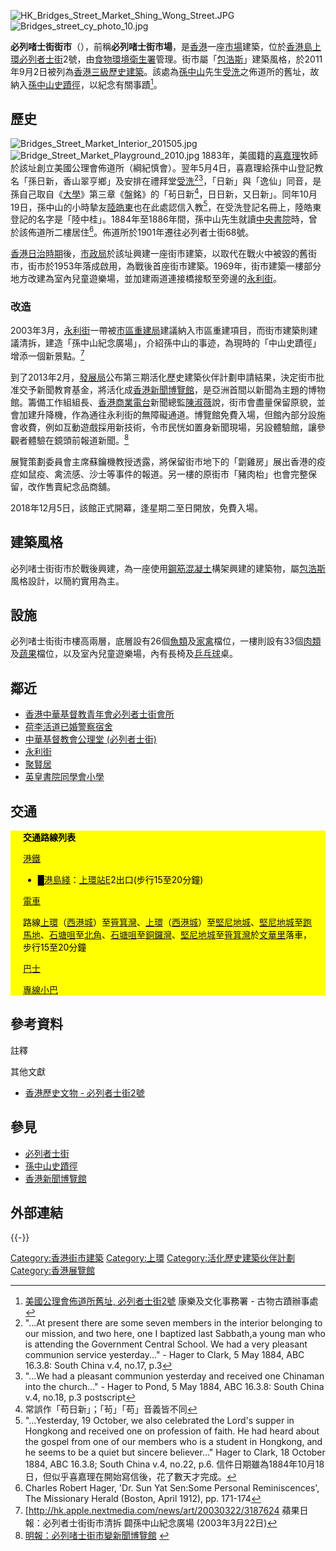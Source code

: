 {{noteTA
|1=zh-hans:包豪斯;zh-hant:包浩斯;
}}
[[File:HK_Bridges_Street_Market_Shing_Wong_Street.JPG|thumb]]
[[File:Bridges_street_cy_photo_10.jpg|thumb]]

'''必列啫士街街市'''（{{lang-en|'''Bridges Street Market'''}}），前稱'''必列啫士街市場'''，是[[香港|香港]]一座[[市場|市場]]建築，位於[[香港島|香港島]][[上環|上環]][[必列者士街|必列者士街]]2號，由[[食物環境衛生署|食物環境衛生署]]管理。街市屬「[[包豪斯|包浩斯]]」建築風格，於2011年9月2日被列為[[香港三級歷史建築|香港三級歷史建築]]。該處為[[孫中山|孫中山]]先生[[受洗|受洗]]之佈道所的舊址，故納入[[孫中山史蹟徑|孫中山史蹟徑]]，以紀念有關事蹟<ref>[http://www.lcsd.gov.hk/ce/Museum/Monument/b5/trails_sheungwan2.php?tid=17 美國公理會佈道所舊址, 必列者士街2號] {{Wayback|url=http://www.lcsd.gov.hk/ce/Museum/Monument/b5/trails_sheungwan2.php?tid=17 |date=20121025012524 }} 康樂及文化事務署 - 古物古蹟辦事處</ref>。

==歷史==
[[File:Bridges_Street_Market_Interior_201505.jpg|thumb]]
[[File:Bridge_Street_Market_Playground_2010.jpg|thumb]]
1883年，美國籍的[[喜嘉理|喜嘉理]]牧師於該址創立美國公理會佈道所（綱紀慎會）。翌年5月4日，喜嘉理給孫中山登記教名「孫日新，香山翠亨鄉」及安排在禮拜堂[[受洗|受洗]]<ref>"...At present there are some seven members in the interior belonging to our mission, and two here, one I baptized last Sabbath,a young man who is attending the Government Central School. We had a very pleasant communion service yesterday..." - Hager to Clark, 5 May 1884, ABC 16.3.8: South China v.4, no.17, p.3</ref><ref>"...We had a pleasant communion yesterday and received one Chinaman into the church..." - Hager to Pond, 5 May 1884, ABC 16.3.8: South China v.4, no.18, p.3 postscript</ref>，「日新」與「逸仙」同音，是孫自己取自《[[大學_(經傳)|大學]]》第三章《盤銘》的「茍日新<ref>常誤作「苟日新」；「茍」「苟」音義皆不同</ref>，日日新，又日新」。同年10月19日，孫中山的小時摯友[[陸皓東|陸皓東]]也在此處認信入教<ref>"...Yesterday, 19 October, we also celebrated the Lord's supper in Hongkong and received one on profession of faith. He had heard about the gospel from one of our members who is a student in Hongkong, and he seems to be a quiet but sincere believer..." Hager to Clark, 18 October 1884, ABC 16.3.8; South China v.4, no.22, p.6. 信件日期雖為1884年10月18日，但似乎喜嘉理在開始寫信後，花了數天才完成。</ref>，在受洗登記名冊上，陸皓東登記的名字是「陸中桂」。1884年至1886年間，孫中山先生就讀[[中央書院|中央書院]]時，曾於該佈道所二樓居住<ref>Charles Robert Hager, 'Dr. Sun Yat Sen:Some Personal Reminiscences', The Missionary Herald (Boston, April 1912), pp. 171-174</ref>。佈道所於1901年遷往必列者士街68號。

[[香港日治時期|香港日治時期]]後，[[市政局|市政局]]於該址興建一座街市建築，以取代在戰火中被毀的舊街市，街市於1953年落成啟用，為戰後首座街市建築。1969年，街市建築一樓部分地方改建為室內兒童遊樂場，並加建兩道連接橋接駁至旁邊的[[永利街|永利街]]。

=== 改造 ===
{{main|香港新聞博覽館}}
2003年3月，[[永利街|永利街]]一帶被[[市區重建局|市區重建局]]建議納入市區重建項目，而街市建築則建議清拆，建造「孫中山紀念廣場」，介紹孫中山的事迹，為現時的「中山史蹟徑」增添一個新景點。<ref>[http://hk.apple.nextmedia.com/news/art/20030322/3187624 {{Wayback|url=http://hk.apple.nextmedia.com/news/art/20030322/3187624 |date=20160304123419 }} 蘋果日報：必列者士街街市清拆 闢孫中山紀念廣場 (2003年3月22日)</ref>

到了2013年2月，[[發展局|發展局]]公布第三期活化歷史建築伙伴計劃申請結果，決定街市批准交予新聞教育基金，將活化成[[香港新聞博覽館|香港新聞博覽館]]，是亞洲首間以新聞為主題的博物館。籌備工作組組長、[[香港商業電台|香港商業電台]]新聞總監[[陳淑薇|陳淑薇]]說，街市會盡量保留原貌，並會加建升降機，作為通往永利街的無障礙通道。博覽館免費入場，但館內部分設施會收費，例如互動遊戲採用新技術，令市民恍如置身新聞現場，另設體驗館，讓參觀者體驗在鏡頭前報道新聞。<ref>[http://news.sina.com.hk/news/20130222/-2-2900894/1.html 明報：必列啫士街市變新聞博覽館] {{webarchive|url=https://web.archive.org/web/20130226101115/http://news.sina.com.hk/news/20130222/-2-2900894/1.html |date=2013-02-26 }}</ref>

展覽策劃委員會主席蘇鑰機教授透露，將保留街市地下的「劏雞房」展出香港的疫症如鼠疫、禽流感、沙士等事件的報道。另一樓的原街市「豬肉枱」也會完整保留，改作售賣紀念品商舖。

2018年12月5日，該館正式開幕，逢星期二至日開放，免費入場。

==建築風格==
必列啫士街街市於戰後興建，為一座使用[[鋼筋|鋼筋]][[混凝土|混凝土]]構架興建的建築物，屬[[包豪斯|包浩斯]]風格設計，以簡約實用為主。

==設施==
必列啫士街街市樓高兩層，底層設有26個[[魚類|魚類]]及[[家禽|家禽]]檔位，一樓則設有33個[[肉類|肉類]]及[[蔬|蔬]][[果|果]]檔位，以及室內兒童遊樂場，內有長椅及[[乒乓球|乒乓球]]桌。

==鄰近==
*[[香港中華基督教青年會必列者士街會所|香港中華基督教青年會必列者士街會所]]
*[[荷李活道已婚警察宿舍|荷李活道已婚警察宿舍]]
*[[中華基督教會公理堂_(必列者士街)|中華基督教會公理堂 (必列者士街)]]
*[[永利街|永利街]]
*[[聚賢居|聚賢居]]
*[[英皇書院同學會小學|英皇書院同學會小學]]

==交通==
<div class="NavFrame collapsed" style="color: black; background-color: #FFFF00; margin: 0 auto; padding: 0 10px; text-align: left;"><div class="NavHead" style="background-color: #FFFF00; margin: 0 auto; padding: 0 10px; font-weight:normal;">'''交通路線列表'''</div><div class="NavContent" style="background-color: #FFFF00; margin: 0 auto; padding: 0 10px;">
;[[港鐵|港鐵]]
*<font color="{{港島綫色彩}}">█</font>[[港島綫|港島綫]]：[[上環站|上環站]]E2出口(步行15至20分鐘)
;[[香港電車|電車]]
路線[[上環|上環]]（[[西港城|西港城]]）至[[筲箕灣|筲箕灣]]、[[上環|上環]]（[[西港城|西港城]]）至[[堅尼地城|堅尼地城]]、[[堅尼地城|堅尼地城]]至[[跑馬地|跑馬地]]、[[石塘咀|石塘咀]]至[[北角|北角]]、[[石塘咀|石塘咀]]至[[銅鑼灣|銅鑼灣]]、[[堅尼地城|堅尼地城]]至[[筲箕灣|筲箕灣]]於[[文華里_(香港)|文華里]]落車，步行15至20分鐘
;[[香港巴士|巴士]]
{{港島巴士簡單列表|12|12M|13|23|23B|26|40|40M|93C}}
{{過海隧道巴士簡單列表|103|H1}}
;[[香港小巴|專線小巴]]
{{港島專線小巴簡單列表|8|10|22|22S|28|28S|31|56|56B}}
</div></div>

==參考資料==
;註釋
{{reflist|2}}
;其他文獻
*[http://www.heritage.gov.hk/tc/bsm/background.htm 香港歷史文物 - 必列者士街2號] {{Wayback|url=http://www.heritage.gov.hk/tc/bsm/background.htm |date=20171026154144 }}

==參見==
*[[必列者士街|必列者士街]]
*[[孫中山史蹟徑|孫中山史蹟徑]]
*[[香港新聞博覽館|香港新聞博覽館]]

==外部連結==
{{commonscat-inline|Bridges Street Market}}

{{-}}
{{香港三級歷史建築}}
{{香港市政大廈}}

[[Category:香港街市建築|Category:香港街市建築]]
[[Category:上環|Category:上環]]
[[Category:活化歷史建築伙伴計劃|Category:活化歷史建築伙伴計劃]]
[[Category:香港展覽館|Category:香港展覽館]]